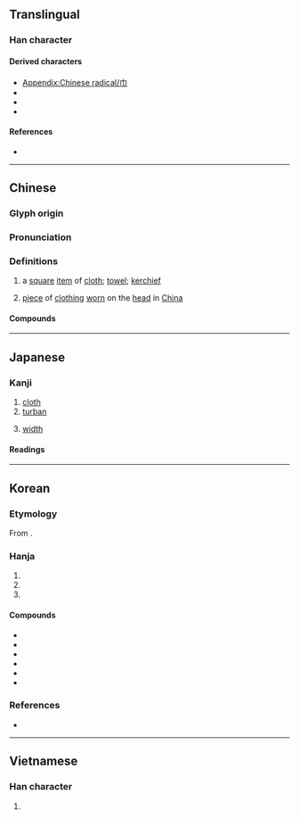 {{character info}}
{{character info|⼱}}
==Translingual==
{{stroke order|type=animate}}

===Han character===
{{Han char|rn=50|rad=巾|as=00|sn=3|four=40227|canj=LB|ids=⿻冂丨}}

====Derived characters====
* [[Appendix:Chinese radical/巾]]
* {{l|mul|[[𫩒]], [[𪤷]], [[𢎭]], [[㧆]], [[𣏑]], [[𣬢]], [[䘜]], [[𧢹]], [[𮛆]], [[𮡥]], [[𩚍]], [[𤜧]], [[㼙]], [[𣮳]], [[䶓]], [[𧖂]]}}
* {{l|mul|[[𠬥]], [[吊]], [[𡴅]], [[𫯜]], [[芇]], [[𢺶]], [[𭤔]], [[𣥈]], [[𦭬]], [[𠤚]], [[𩇪]], [[𩫹]], [[𪚑]], [[𫨂]], [[𡰯]], [[𧆞]], [[凧]], [[匝]], [[𡆫]]}}
* {{l|mul|[[㒼]], [[爾]], [[䕥]], [[𡩅]], [[㣇]], [[簚]], [[斾]], [[鉓]], [[飾]]([[饰]]), [[銟]]}}

====References====
* {{Han ref|kx=0327.200|dkj=08771|dj=0632.090|hdz=10727.170|uh=5DFE|ud=24062|bh=A479|bd=42105}}

----

==Chinese==
{{zh-forms}}

===Glyph origin===
{{Han etym}}

===Pronunciation===
{{zh-pron
|m=jīn
|m-s=jin1
|dg=җин1
|c=gan1
|c-t=
|g=jin1
|h=pfs=kîn;gd=gin1
|j=jing1
|mb=gé̤ng
|md=gṳ̆ng
|mn=xm,qz,tp,hc,km,mg:kun/zz,kh,tn,tc,yl:kin/sx:kirn
|mn-t=geng1
|w=1jin
|x=jin1
|mc=y
|oc=y
|cat=n
}}

===Definitions===
{{zh-hanzi}}

# a [[square]] [[item]] of [[cloth]]; [[towel]]; [[kerchief]]
# {{lb|zh|historical}} [[piece]] of [[clothing]] [[worn]] on the [[head]] in [[China]]

====Compounds====
{{zh-der|巾仔|巾服|儒巾|巾箱本|侍巾櫛|巾幗|執巾櫛|巾舞|巾幘|巾袖無光|幘巾|幅巾|巾車|巾櫛|巾幗鬚眉|巾幗英雄|巾冠|宋頭巾|圍巾|大頭巾|布巾|唐巾|屎頭巾|三角巾|朝巾|手巾|方巾闊服|浴巾|板巾|林宗巾|方巾|方巾氣|汗巾兒|披巾|沾巾|手巾把子|浩然巾|枕巾|汗巾|毛巾被|毛巾|領巾|角巾|紙巾|餐巾|羅巾|紅巾|葛巾漉酒|綠頭巾|羽扇綸巾|鹿巾|角巾私第|雷巾|黃巾之亂|綸巾|綦巾|腰巾|頭巾氣|頭巾|網巾|鞨巾|諸葛巾|解巾|花巾著目|衣巾|黃巾|面巾|葛巾|祭巾}}

----

==Japanese==

===Kanji===
{{ja-kanji|grade=|rs=巾00}}

# [[cloth]]
# [[turban]]
# {{sense|abbreviation of {{m|ja|幅}}}} [[width]]

====Readings====
{{ja-readings
|goon=こん
|kanon=きん
|kanyoon=こ
|kun=きれ-, おおい, はば-
}}

----

==Korean==

===Etymology===
From {{der|ko|ltc|-}} {{ltc-l|巾}}. {{hanja-hunmong|건|ken|服飾}}

===Hanja===
{{ko-hanja-search}}
{{ko-hanja|수건|건}}

# {{hanja form of|건|[[towel]]}}
# {{hanja form of|건|[[piece of clothing|piece of cloth]]; [[fabric]]}}
# {{hanja form of|건|[[headscarf]]}}

====Compounds====
{{der-top3|Compounds}}
* {{ko-l|복건|幅巾}}
* {{ko-l|망건|網巾}}
* {{ko-l|수건|手巾}}
* {{ko-l|두건|頭巾}}
* {{ko-l|상건|床巾}}
* {{ko-l|유건|儒巾}}
{{der-bottom}}

===References===
* {{R:hanjadoc|2965}}

----

==Vietnamese==

===Han character===
{{vi-readings|reading=cân, khăn, khân|rs=巾00}}

# {{rfdef|vi|sort=巾00}}

[[Category:CJKV radicals| ]]